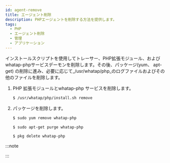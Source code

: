 ```yaml
---
id: agent-remove
title: エージェント削除
description: PHPエージェントを削除する方法を提供します。
tags:
  - PHP
  - エージェント削除
  - 管理
  - アプリケーション
---
```



インストールスクリプトを使用してトレーサー、PHP拡張モジュール、およびwhatap-phpサービスデーモンを削除します。その後、パッケージ(yum、 apt-get) の削除に進み、必要に応じて_/usr/whatap/php_のログファイルおよびその他のファイルを削除します。

1. PHP 拡張モジュールとwhatap-php サービスを削除します。

   ```bash
   $ /usr/whatap/php/install.sh remove
   ```

2. パッケージを削除します。

   <Tabs>
   <TabItem value="rdct" label="Red Hat/CentOS" default>

   ```bash
   $ sudo yum remove whatap-php
   ```

   </TabItem>
   <TabItem value="dbub" label="Debian/Ubuntu">

   ```bash
   $ sudo apt-get purge whatap-php
   ```

   </TabItem>
   <TabItem value="frbsd" label="FreeBSD">

   ```bash
   $ pkg delete whatap-php
   ```

   </TabItem>
   </Tabs>

:::note


<Phprestartapache /> 

:::
